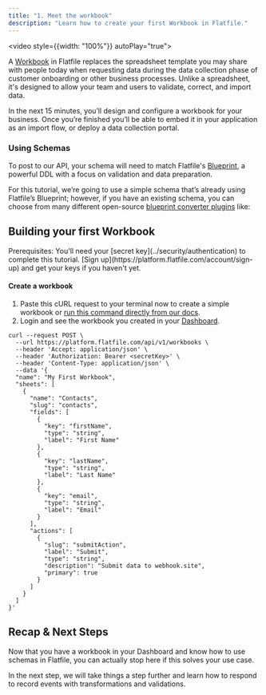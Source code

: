 ```yaml
---
title: "1. Meet the workbook"
description: "Learn how to create your first Workbook in Flatfile."
---
```



<video style={{width: "100%"}} autoPlay="true">
 <source src="https://videos.ctfassets.net/hjneo4qi4goj/6tpIySgKeIUQjPSGhlpmR8/956b38c58e91580758e2991a47e5e920/MAIN_COMPOSITION_-_3D-FLIP_transitions.mp4" type="video/mp4"/>
</video>

A <Tooltip tip="Learn more about Workbooks">[Workbook](../concepts/workbook)</Tooltip> in Flatfile replaces the spreadsheet template you may share 
with people today when requesting data during the data collection phase 
of customer onboarding or other business processes. Unlike a spreadsheet, 
it's designed to allow your team and users to validate, correct, and import data.

In the next 15 minutes, you’ll design and configure a workbook 
for your business. Once you’re finished you’ll be able to embed it in your application 
as an import flow, or deploy a data collection portal.

### Using Schemas

To post to our API, your schema will need to match Flatfile's <Tooltip tip="Learn more about Blueprint">[Blueprint](../blueprint/overview)</Tooltip>, a powerful DDL with a focus on validation and data preparation.  

For this tutorial, we’re going to use a simple schema that’s already using Flatfile’s Blueprint; 
however, if you have an existing schema, you can choose from many different open-source [blueprint converter plugins](https://plugins.flatfile.com) like:

<CardGroup cols={4}>
  <Card color="#CB3837" title="@flatfile/plugin-json-schema" icon="npm" href="https://plugins.flatfie.com">
  </Card>
  <Card color="#CB3837" title="@flatfile/plugin-sql-ddl" icon="npm" href="https://plugins.flatfie.com">
  </Card>
  <Card color="#CB3837" title="@flatfile/plugin-openapi" icon="npm" href="https://plugins.flatfie.com">
  </Card>
  <Card color="#CB3837" title="@flatfile/plugin-graphql" icon="npm" href="https://plugins.flatfie.com">
  </Card>
</CardGroup>

## Building your first Workbook


<Info>
Prerequisites: You'll need your [secret key](../security/authentication) to complete this tutorial. [Sign up](https://platform.flatfile.com/account/sign-up) and get your keys if you haven't yet.
</Info>

#### Create a workbook 

1. Paste this cURL request to your terminal now to create a simple workbook or [run this command directly from our docs](https://flatfile.stoplight.io/docs/v10/branches/ashley-mulligan-sample-workbook/tjt005wdogklo-create-a-sample-workbook).
2. Login and see the workbook you created in your [Dashboard](https://platform.flatfile.com).

```shell Shell / cURL
curl --request POST \
  --url https://platform.flatfile.com/api/v1/workbooks \
  --header 'Accept: application/json' \
  --header 'Authorization: Bearer <secretKey>' \
  --header 'Content-Type: application/json' \
  --data '{
  "name": "My First Workbook",
  "sheets": [
    {
      "name": "Contacts",
      "slug": "contacts",
      "fields": [
        {
          "key": "firstName",
          "type": "string",
          "label": "First Name"
        },
        {
          "key": "lastName",
          "type": "string",
          "label": "Last Name"
        },
        {
          "key": "email",
          "type": "string",
          "label": "Email"
        }
      ],
      "actions": [
        {
          "slug": "submitAction",
          "label": "Submit",
          "type": "string",
          "description": "Submit data to webhook.site",
          "primary": true
        }
      ]
    }
  ]
}'
```

## Recap & Next Steps

Now that you have a workbook in your Dashboard and know how to use schemas in Flatfile, you can actually stop here if this solves your use case.

In the next step, we will take things a step further and learn how to respond to record events with transformations and validations.

